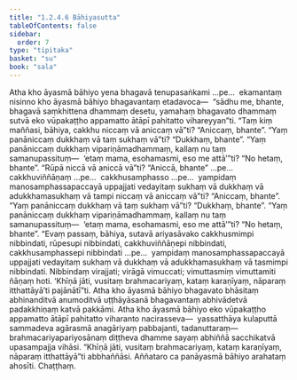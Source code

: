 ```yaml
---
title: "1.2.4.6 Bāhiyasutta"
tableOfContents: false
sidebar:
  order: 7
type: "tipitaka"
basket: "su"
book: "sala"
---
```



<DynamicBreadcrumb />

<Division number="89" book="sala">

<Paragraph number="419" book="sala">
Atha kho āyasmā bāhiyo yena bhagavā tenupasaṅkami …pe…  ekamantaṃ nisinno kho āyasmā bāhiyo bhagavantaṃ etadavoca—  “sādhu me, bhante, bhagavā saṃkhittena dhammaṃ desetu, yamahaṃ bhagavato dhammaṃ sutvā eko vūpakaṭṭho appamatto ātāpī pahitatto vihareyyan”ti.
</Paragraph>

<Paragraph number="420" book="sala">
“Taṃ kiṃ maññasi, bāhiya, cakkhu niccaṃ vā aniccaṃ vā”ti?
</Paragraph>

<Paragraph number="421" book="sala">
“Aniccaṃ, bhante”.
</Paragraph>

<Paragraph number="422" book="sala">
“Yaṃ panāniccaṃ dukkhaṃ vā taṃ sukhaṃ vā”ti?
</Paragraph>

<Paragraph number="423" book="sala">
“Dukkhaṃ, bhante”.
</Paragraph>

<Paragraph number="424" book="sala">
“Yaṃ panāniccaṃ dukkhaṃ vipariṇāmadhammaṃ, kallaṃ nu taṃ samanupassituṃ—  ‘etaṃ mama, esohamasmi, eso me attā’”ti?
</Paragraph>

<Paragraph number="425" book="sala">
“No hetaṃ, bhante”.
</Paragraph>

<Paragraph number="426" book="sala">
“Rūpā niccā vā aniccā vā”ti?
</Paragraph>

<Paragraph number="427" book="sala">
“Aniccā, bhante” …pe…  cakkhuviññāṇaṃ …pe…  cakkhusamphasso …pe…  yampidaṃ manosamphassapaccayā uppajjati vedayitaṃ sukhaṃ vā dukkhaṃ vā adukkhamasukhaṃ vā tampi niccaṃ vā aniccaṃ vā”ti?
</Paragraph>

<Paragraph number="428" book="sala">
“Aniccaṃ, bhante”.
</Paragraph>

<Paragraph number="429" book="sala">
“Yaṃ panāniccaṃ dukkhaṃ vā taṃ sukhaṃ vā”ti?
</Paragraph>

<Paragraph number="430" book="sala">
“Dukkhaṃ, bhante”.
</Paragraph>

<Paragraph number="431" book="sala">
“Yaṃ panāniccaṃ dukkhaṃ vipariṇāmadhammaṃ, kallaṃ nu taṃ samanupassituṃ—  ‘etaṃ mama, esohamasmi, eso me attā’”ti?
</Paragraph>

<Paragraph number="432" book="sala">
“No hetaṃ, bhante”.
</Paragraph>

<Paragraph number="433" book="sala">
“Evaṃ passaṃ, bāhiya, sutavā ariyasāvako cakkhusmimpi nibbindati, rūpesupi nibbindati, cakkhuviññāṇepi nibbindati, cakkhusamphassepi nibbindati …pe…  yampidaṃ manosamphassapaccayā uppajjati vedayitaṃ sukhaṃ vā dukkhaṃ vā adukkhamasukhaṃ vā tasmimpi nibbindati. Nibbindaṃ virajjati; virāgā vimuccati; vimuttasmiṃ vimuttamiti ñāṇaṃ hoti. ‘Khīṇā jāti, vusitaṃ brahmacariyaṃ, kataṃ karaṇīyaṃ, nāparaṃ itthattāyā’ti pajānātī”ti.
</Paragraph>

<Paragraph number="434" book="sala">
Atha kho āyasmā bāhiyo bhagavato bhāsitaṃ abhinanditvā anumoditvā uṭṭhāyāsanā bhagavantaṃ abhivādetvā padakkhiṇaṃ katvā pakkāmi. Atha kho āyasmā bāhiyo eko vūpakaṭṭho appamatto ātāpī pahitatto viharanto nacirasseva—  yassatthāya kulaputtā sammadeva agārasmā anagāriyaṃ pabbajanti, tadanuttaraṃ—  brahmacariyapariyosānaṃ diṭṭheva dhamme sayaṃ abhiññā sacchikatvā upasampajja vihāsi. “Khīṇā jāti, vusitaṃ brahmacariyaṃ, kataṃ karaṇīyaṃ, nāparaṃ itthattāyā”ti abbhaññāsi. Aññataro ca panāyasmā bāhiyo arahataṃ ahosīti.

</Paragraph>
</Division>

<Paragraph number="435" type="center" book="sala">
Chaṭṭhaṃ.
</Paragraph>